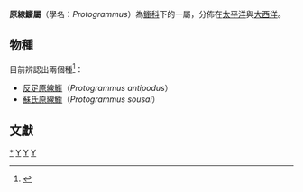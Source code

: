 {{魚銜}}
{{Automatic taxobox
| taxon = Protogrammus
| authority = [[Ronald_Fricke|R. Fricke]], 1985
| type_species = ''Protogrammus sousai''
| type_species_authority = Maul, 1972
}}
'''原線䲗屬'''（學名：''Protogrammus''）為[[䲗科|䲗科]]下的一屬，分佈在[[太平洋|太平洋]]與[[大西洋|大西洋]]。

==物種==
目前辨認出兩個種<ref>{{FishBase genus|genus=Protogrammus|year=2014|month=6}}</ref>：
*[[反足原線䲗|反足原線䲗]]（''Protogrammus antipodus''）
*[[蘇氏原線䲗|蘇氏原線䲗]]（''Protogrammus sousai''）

==文獻==
{{reflist}}
{{commons|Protogrammus}}
{{Taxonbar|from=Q2861524}}

[[Category:原線䲗屬|*]]
[[Category:䲗科|Y]]
[[Category:䲗亞目|Y]]
[[Category:1985年描述的分类群|Y]]